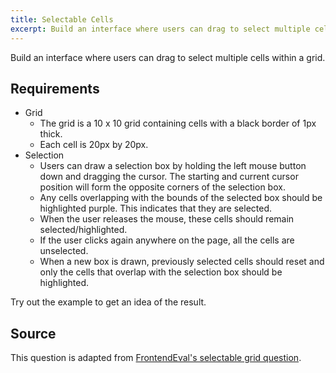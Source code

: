 ```yaml
---
title: Selectable Cells
excerpt: Build an interface where users can drag to select multiple cells within a grid
---
```


Build an interface where users can drag to select multiple cells within a grid.

## Requirements

- Grid
  - The grid is a 10 x 10 grid containing cells with a black border of 1px thick.
  - Each cell is 20px by 20px.
- Selection
  - Users can draw a selection box by holding the left mouse button down and dragging the cursor. The starting and current cursor position will form the opposite corners of the selection box.
  - Any cells overlapping with the bounds of the selected box should be highlighted purple. This indicates that they are selected.
  - When the user releases the mouse, these cells should remain selected/highlighted.
  - If the user clicks again anywhere on the page, all the cells are unselected.
  - When a new box is drawn, previously selected cells should reset and only the cells that overlap with the selection box should be highlighted.

Try out the example to get an idea of the result.

## Source

This question is adapted from [FrontendEval's selectable grid question](https://frontendeval.com/questions/selectable-grid/).
